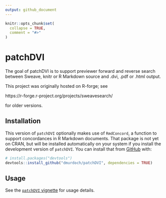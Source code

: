 ```yaml
---
output: github_document
---
```


<!-- README.md is generated from README.Rmd. Please edit that file -->

```r
knitr::opts_chunk$set(
  collapse = TRUE,
  comment = "#>"
)
```

# patchDVI

<!-- badges: start -->
<!-- badges: end -->

The goal of patchDVI is to support previewer forward and reverse search between Sweave, knitr or R Markdown 
source and .dvi, .pdf or .html output.

This project was originally hosted on R-forge; see

  https://r-forge.r-project.org/projects/sweavesearch/
  
for older versions.

## Installation

This version of `patchDVI` optionally makes use
of `RmdConcord`, a function to support
concordances in R Markdown documents.  That
package is not yet on CRAN, but will be 
installed automatically on your system if you 
install the development version of `patchDVI`.
You can install that from [GitHub](https://github.com/) with:

``` r
# install.packages("devtools")
devtools::install_github("dmurdoch/patchDVI", dependencies = TRUE)
```

## Usage

See the [`patchDVI` vignette](https://dmurdoch.github.io/patchDVI/articles/patchDVI.html) for usage details.
